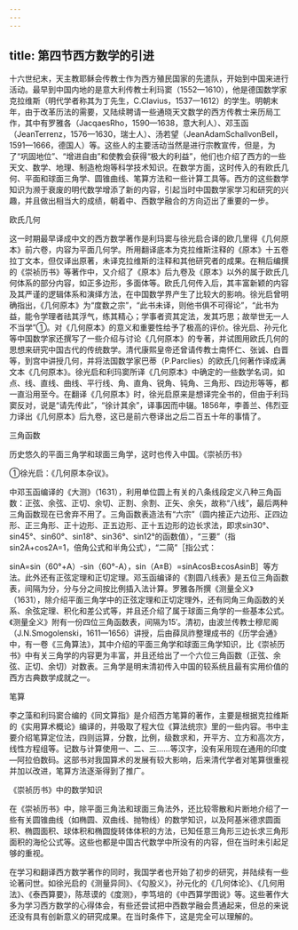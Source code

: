 ```yaml
---
---
---
```

title: 第四节西方数学的引进
---



十六世纪末，天主教耶稣会传教士作为西方殖民国家的先遣队，开始到中国来进行活动。最早到中国内地的是意大利传教士利玛窦（1552—1610），他是德国数学家克拉维斯（明代学者称其为丁先生，C.Clavius，1537—1612）的学生。明朝末年，由于改革历法的需要，又陆续聘请一些通晓天文数学的西方传教士来历局工作，其中有罗雅各（JacqaesRho，1590—1638，意大利人）、邓玉函（JeanTerrenz，1576—1630，瑞士人）、汤若望（JeanAdamSchallvonBell，1591—1666，德国人）等。这些人的主要活动当然是进行宗教宣传，但是，为了“巩固地位”、“增进自由”和使教会获得“极大的利益”，他们也介绍了西方的一些天文、数学、地理、制造枪炮等科学技术知识。在数学方面，这时传入的有欧氏几何、平面和球面三角学、圆锥曲线、笔算方法和一些计算工具等。西方的这些数学知识为濒于衰废的明代数学增添了新的内容，引起当时中国数学家学习和研究的兴趣，并且做出相当大的成绩，朝着中、西数学融合的方向迈出了重要的一步。

欧氏几何

这一时期最早译成中文的西方数学著作是利玛窦与徐光启合译的欧几里得《几何原本》前六卷，内容为平面几何学。所用翻译底本为克拉维斯注释的《原本》十五卷拉丁文本，但仅译出原著，未译克拉维斯的注释和其他研究者的成果。在稍后编撰的《崇祯历书》等著作中，又介绍了《原本》后九卷及《原本》以外的属于欧氏几何体系的部分内容，如正多边形，多面体等。欧氏几何传入后，其丰富新颖的内容及其严谨的逻辑体系和演绎方法，在中国数学界产生了比较大的影响。徐光启曾明确指出，《几何原本》为“度数之宗”，“此书未译，则他书俱不可得论”，“此书为益，能令学理者祛其浮气，练其精心；学事者资其定法，发其巧思；故举世无一人不当学”①。对《几何原本》的意义和重要性给予了极高的评价。徐光启、孙元化等中国数学家还撰写了一些介绍与讨论《几何原本》的专著，并试图用欧氏几何的思想来研究中国古代的传统数学。清代康熙皇帝还曾请传教士南怀仁、张诚、白晋等，到宫中讲授几何，并将法国数学家巴蒂（P.Parclies）的欧氏几何著作译成满文本《几何原本》。徐光启和利玛窦所译《几何原本》中确定的一些数学名词，如点、线、直线、曲线、平行线、角、直角、锐角、钝角、三角形、四边形等等，都一直沿用至今。在翻译《几何原本》时，徐光启原来是想译完全书的，但由于利玛窦反对，说是“请先传此”，“徐计其余”，译事因而中辍。1856年，李善兰、伟烈亚力译出《几何原本》后九卷，这已是前六卷译出之后二百五十年的事情了。

三角函数

历史悠久的平面三角学和球面三角学，这时也传入中国。《崇祯历书》

①徐光启：《几何原本杂议》。

中邓玉函编译的《大测》（1631），利用单位圆上有关的八条线段定义八种三角函数：正弦、余弦、正切、余切、正割、余割、正矢、余矢，故称“八线”，最后两种三角函数现在已舍弃不用了。三角函数表造法有“六宗”（圆内接正六边形、正四边形、正三角形、正十边形、正五边形、正十五边形的边长求法，即求sin30°、sin45°、sin60°、sin18°、sin36°、sin12°的函数值），“三要”（指sin2A+cos2A=1，倍角公式和半角公式），“二简”［指公式：

sinA=sin（60°+A）-sin（60°-A），sin（A±B）=sinAcosB±cosAsinB］等方法。此外还有正弦定理和正切定理。邓玉函编译的《割圆八线表》是五位三角函数表，间隔为分，分与分之间按比例插入法计算。罗雅各所撰《测量全义》（1631），除介绍平面三角学中的正弦定理和正切定理外，还有同角三角函数的关系、余弦定理、积化和差公式等，并且还介绍了属于球面三角学的一些基本公式。《测量全义》附有一份四位三角函数表，间隔为15′。清初，由波兰传教士穆尼阁（J.N.Smogolenski，1611—1656）讲授，后由薛凤祚整理成书的《历学会通》中，有一卷《三角算法》，其中介绍的平面三角学和球面三角学知识，比《崇祯历书》中有关三角学的内容更为丰富，并且还给出了一个六位三角函数（正弦、余弦、正切、余切）对数表。三角学是明末清初传入中国的较系统且最有实用价值的西方古典数学成就之一。

笔算

李之藻和利玛窦合编的《同文算指》是介绍西方笔算的著作，主要是根据克拉维斯的《实用算术概论》编译的，并吸取了程大位《算法统宗》里的一些内容。书中主要介绍笔算定位法，四则运算，分数，比例，级数求和，开平方、立方和高次方，线性方程组等。记数与计算使用一、二、三……等汉字，没有采用现在通用的印度—阿拉伯数码。这部书对我国算术的发展有较大影响，后来清代学者对笔算很重视并加以改进，笔算方法逐渐得到了推广。

《崇祯历书》中的数学知识

在《崇祯历书》中，除平面三角法和球面三角法外，还比较零散和片断地介绍了一些有关圆锥曲线（如椭圆、双曲线、抛物线）的数学知识，以及阿基米德求圆面积、椭圆面积、球体积和椭圆旋转体体积的方法，已知任意三角形三边长求三角形面积的海伦公式等。这些也都是中国古代数学中所没有的内容，但在当时未引起足够的重视。

在学习和翻译西方数学著作的同时，我国学者也开始了初步的研究，并陆续有一些论著问世。如徐光启的《测量异同》、《勾股义》，孙元化的《几何体论》、《几何用法》、《泰西算要》，陈荩谟的《度测》，李笃培的《中西算学图说》等。这些著作大多为学习西方数学的心得体会，有些还尝试把中西数学融会贯通起来，但总的来说还没有具有创新意义的研究成果。在当时条件下，这是完全可以理解的。